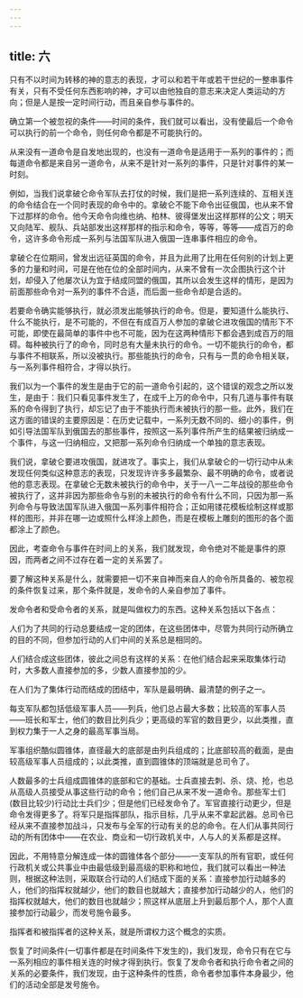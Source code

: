 ```yaml
---
---
---
```

title: 六
---




只有不以时间为转移的神的意志的表现，才可以和若干年或若干世纪的一整串事件有关，只有不受任何东西影响的神，才可以由他独自的意志来决定人类运动的方向；但是人是按一定时间行动，而且亲自参与事件的。

确立第一个被忽视的条件——时间的条件，我们就可以看出，没有使最后一个命令可以执行的前一个命令，则任何命令都是不可能执行的。

从来没有一道命令是自发地出现的，也没有一道命令是适用于一系列的事件的；而每道命令都是来自另一道命令，从来不是针对一系列的事件，只是针对事件的某一时刻。

例如，当我们说拿破仑命令军队去打仗的时候，我们是把一系列连续的、互相关连的命令结合在一个同时表现的命令中的。拿破仑不能下命令出征俄国，也从来不曾下过那样的命令。他今天命令向维也纳、柏林、彼得堡发出这样那样的公文；明天又向陆军、舰队、兵站部发出这样那样的指示和命令，等等，等等——成百万的命令，这许多命令形成一系列与法国军队进入俄国一连串事件相应的命令。

拿破仑在位期间，曾发出远征英国的命令，并且为此用了比用在任何别的计划上更多的力量和时间，可是在他在位的全部时间内，从来不曾有一次企图执行这个计划，却侵入了他屡次认为宜于结成同盟的俄国，其所以会发生这样的情形，是因为前面那些命令对一系列的事件不合适，而后面一些命令却是合适的。

若要命令确实能够执行，就必须发出能够执行的命令。但是，要知道什么能执行、什么不能执行，是不可能的，不但在有成百万人参加的拿破仑进攻俄国的情形下不可能，即使在最简单的事件中也不可能，因为在这两种情形下都会遇到成百万的阻碍。每种被执行了的命令，同时总有大量未执行的命令。一切不能执行的命令，都与事件不相联系，所以没被执行。那些能执行的命令，只有与一贯的命令相关联，与一系列事件相符合，才得以执行。

我们以为一个事件的发生是由于它的前一道命令引起的，这个错误的观念之所以发生，是由于：我们只看见事件发生了，在成千上万的命令中，只有几道与事件有联系的命令得到了执行，却忘记了由于不能执行而未被执行的那一些。此外，我们在这方面的错误的主要原因是：在历史记载中，一系列无数不同的、细小的事件，例如引导法国军队到俄国去的那些事件，按照这一系列事件所产生的结果被归纳成一个事件，与这一归纳相应，又把那一系列命令归纳成一个单独的意志表现。

我们说，拿破仑要进攻俄国，就进攻了。事实上，我们从拿破仑的一切行动中从未发现任何类似这种意志的表现，只发现许许多多最繁杂、最不明确的命令，或者说他的意志表现。在拿破仑无数未被执行的命令中，关于一八一二年战役的那些命令被执行了，这并非因为那些命令与别的未被执行的命令有什么不同，只因为那一系列命令与导致法国军队进入俄国一系列事件相符合；正如用镂花模板绘制这样或那样的图形，并非在哪一边或照什么样涂上颜色，而是在模板上雕刻的图形的各个面都涂上了颜色。

因此，考查命令与事件在时间上的关系，我们就发现，命令绝对不能是事件的原因，而两者之间不过存在着一定的关系罢了。

要了解这种关系是什么，就需要把一切不来自神而来自人的命令所具备的、被忽视的条件恢复过来，那个条件就是，发命令的人亲自参加了事件。

发命令者和受命令者的关系，就是叫做权力的东西。这种关系包括以下各点：

人们为了共同的行动总要结成一定的团体，在这些团体中，尽管为共同行动所确立的目的不同，但参加行动的人们中间的关系总是相同的。

人们结合成这些团体，彼此之间总有这样的关系：在他们结合起来采取集体行动时，大多数人直接参加的多，少数人直接参加的少。

在人们为了集体行动而结成的团结中，军队是最明确、最清楚的例子之一。

每支军队都包括低级军事人员——列兵，他们总占最大多数；比较高的军事人员——班长和军士，他们的数目比列兵少；更高级的军官的数目更少，以此类推，直到权力集于一人之身的最高军事当局。

军事组织酷似圆锥体，直径最大的底部是由列兵组成的；比底部较高的截面，是由较高级军事人员组成的；以此类推，直到圆锥体的顶端就是总司令了。

人数最多的士兵组成圆锥体的底部和它的基础。士兵直接去刺、杀、烧、抢，也总从高级人员接受从事这些行动的命令；他们自己从来不发一道命令。那些军士们(数目比较少)行动比士兵们少；但是他们已经发命令了。军官直接行动更少，但是命令发得更多了。将军只是指挥部队，指示目标，几乎从来不拿起武器。总司令已经从来不直接参加战斗，只发布与全军的行动有关的总的命令。在人们从事共同行动的所有团体中——在农业、商业和一切行政机关中，人与人的关系都是这样。

因此，不用特意分解连成一体的圆锥体各个部分——一支军队的所有官职，或任何行政机关或公共事业中由最低级到最高级的职称和地位，我们就可以看出一种法则，根据这种法则，采取联合行动的人们结成下面的关系：直接参加行动越多的人，他们的指挥权就越少，他们的数目也就越大；直接参加行动越少的人，他们的指挥权就越大，他们的数目也就越少；照这样从底层上升到最后那个人，那个人直接参加行动最少，而发号施令最多。

指挥者和被指挥者的这种关系，就是所谓权力这个概念的实质。

恢复了时间条件(一切事件都是在时间条件下发生的)，我们发现，命令只有在它与一系列相应的事件相关连的时候才得到执行。恢复了发命令者和执行命令者之间的关系的必要条件，我们发现，由于这种条件的性质，命令者参加事件本身最少，他们的活动全部是发号施令。